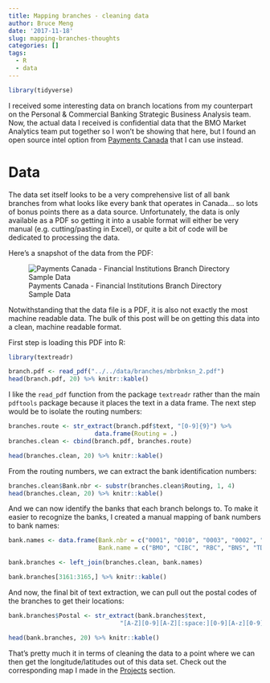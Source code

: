```yaml
---
title: Mapping branches - cleaning data
author: Bruce Meng
date: '2017-11-18'
slug: mapping-branches-thoughts
categories: []
tags:
  - R
  - data
---
```

```r
library(tidyverse)
```

I received some interesting data on branch locations from my counterpart on the Personal & Commercial Banking Strategic Business Analysis team. Now, the actual data I received is confidential data that the BMO Market Analytics team put together so I won't be showing that here, but I found an open source intel option from [Payments Canada](https://www.payments.ca/our-directories/financial-institutions-branch-directory) that I can use instead.

# Data

The data set itself looks to be a very comprehensive list of all bank branches from what looks like every bank that operates in Canada... so lots of bonus points there as a data source. Unfortunately, the data is only available as a PDF so getting it into a usable format will either be very manual (e.g. cutting/pasting in Excel), or quite a bit of code will be dedicated to processing the data.

Here's a snapshot of the data from the PDF:

![Payments Canada - Financial Institutions Branch Directory Sample Data](/img/fib.sample.data.png)

Notwithstanding that the data file is a PDF, it is also not exactly the most machine readable data. The bulk of this post will be on getting this data into a clean, machine readable format.

First step is loading this PDF into R:

```r
library(textreadr)

branch.pdf <- read_pdf("../../data/branches/mbrbnksn_2.pdf")
head(branch.pdf, 20) %>% knitr::kable()
```

\newline
I like the `read_pdf` function from the package `textreadr` rather than the main `pdftools` package because it places the text in a data frame. The next step would be to isolate the routing numbers:

```r
branches.route <- str_extract(branch.pdf$text, "[0-9]{9}") %>%
                        data.frame(Routing = .)
branches.clean <- cbind(branch.pdf, branches.route)

head(branches.clean, 20) %>% knitr::kable()
```

\newline
From the routing numbers, we can extract the bank identification numbers:

```r
branches.clean$Bank.nbr <- substr(branches.clean$Routing, 1, 4)
head(branches.clean, 20) %>% knitr::kable()
```

\newline
And we can now identify the banks that each branch belongs to. To make it easier to recognize the banks, I created a manual mapping of bank numbers to bank names:

```r
bank.names <- data.frame(Bank.nbr = c("0001", "0010", "0003", "0002", "0004"),
                         Bank.name = c("BMO", "CIBC", "RBC", "BNS", "TD"))

bank.branches <- left_join(branches.clean, bank.names)

bank.branches[3161:3165,] %>% knitr::kable()
```

\newline
And now, the final bit of text extraction, we can pull out the postal codes of the branches to get their locations:

```r
bank.branches$Postal <- str_extract(bank.branches$text, 
                               "[A-Z][0-9][A-Z][:space:][0-9][A-z][0-9]")

head(bank.branches, 20) %>% knitr::kable()
```

\newline
That's pretty much it in terms of cleaning the data to a point where we can then get the longitude/latitudes out of this data set. Check out the corresponding map I made in the [Projects](https://www.brucemeng.ca/project/map-branch/) section.